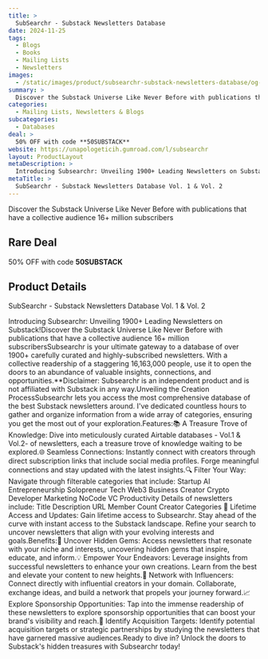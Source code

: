 ```yaml
---
title: >
  SubSearchr - Substack Newsletters Database
date: 2024-11-25
tags:
  - Blogs
  - Books
  - Mailing Lists
  - Newsletters
images:
  - /static/images/product/subsearchr-substack-newsletters-database/og-image.png
summary: >
  Discover the Substack Universe Like Never Before with publications that have a collective audience 16+ million subscribers
categories:
  - Mailing Lists, Newsletters & Blogs
subcategories:
  - Databases
deal: >
  50% OFF with code **50SUBSTACK**
website: https://unapologeticih.gumroad.com/l/subsearchr
layout: ProductLayout
metaDescription: >
  Introducing Subsearchr: Unveiling 1900+ Leading Newsletters on Substack!Discover the Substack Universe Like Never Before with publications that have a collective audience 16+ million subscribersSubsearchr is your ultimate gateway to a database of over 1900+ carefully curated and highly-subscribed newsletters. With a collective readership of a staggering 16,163,000 people, use it to open the doors to an abundance of valuable insights, connections, and opportunities.**Disclaimer: Subsearchr is an independent product and is not affiliated with Substack in any way.Unveiling the Creation ProcessSubsearchr lets you access the most comprehensive database of the best Substack newsletters around. I've dedicated countless hours to gather and organize information from a wide array of categories, ensuring you get the most out of your exploration.Features:📚 A Treasure Trove of Knowledge: Dive into meticulously curated Airtable databases - Vol.1 &amp; Vol.2- of newsletters, each a treasure trove of knowledge waiting to be explored.🌐 Seamless Connections: Instantly connect with creators through direct subscription links that include social media profiles. Forge meaningful connections and stay updated with the latest insights.🔍 Filter Your Way: Navigate through filterable categories that include: Startup AI Entrepreneurship Solopreneur Tech Web3 Business Creator Crypto Developer Marketing NoCode VC Productivity Details of newsletters include: Title Description URL Member Count Creator Categories 🔄 Lifetime Access and Updates: Gain lifetime access to Subsearchr. Stay ahead of the curve with instant access to the Substack landscape. Refine your search to uncover newsletters that align with your evolving interests and goals.Benefits:🚀 Uncover Hidden Gems: Access newsletters that resonate with your niche and interests, uncovering hidden gems that inspire, educate, and inform.💡 Empower Your Endeavors: Leverage insights from successful newsletters to enhance your own creations. Learn from the best and elevate your content to new heights.🤝 Network with Influencers: Connect directly with influential creators in your domain. Collaborate, exchange ideas, and build a network that propels your journey forward.📈 Explore Sponsorship Opportunities: Tap into the immense readership of these newsletters to explore sponsorship opportunities that can boost your brand's visibility and reach.🎯 Identify Acquisition Targets: Identify potential acquisition targets or strategic partnerships by studying the newsletters that have garnered massive audiences.Ready to dive in? Unlock the doors to Substack's hidden treasures with Subsearchr today!
metaTitle: >
  SubSearchr - Substack Newsletters Database Vol. 1 & Vol. 2
---
```

Discover the Substack Universe Like Never Before with publications that have a collective audience 16+ million subscribers

## Rare Deal

50% OFF with code **50SUBSTACK**

## Product Details
SubSearchr - Substack Newsletters Database Vol. 1 & Vol. 2

Introducing Subsearchr: Unveiling 1900+ Leading Newsletters on Substack!Discover the Substack Universe Like Never Before with publications that have a collective audience 16+ million subscribersSubsearchr is your ultimate gateway to a database of over 1900+ carefully curated and highly-subscribed newsletters. With a collective readership of a staggering 16,163,000 people, use it to open the doors to an abundance of valuable insights, connections, and opportunities.**Disclaimer: Subsearchr is an independent product and is not affiliated with Substack in any way.Unveiling the Creation ProcessSubsearchr lets you access the most comprehensive database of the best Substack newsletters around. I've dedicated countless hours to gather and organize information from a wide array of categories, ensuring you get the most out of your exploration.Features:📚 A Treasure Trove of Knowledge: Dive into meticulously curated Airtable databases - Vol.1 &amp; Vol.2- of newsletters, each a treasure trove of knowledge waiting to be explored.🌐 Seamless Connections: Instantly connect with creators through direct subscription links that include social media profiles. Forge meaningful connections and stay updated with the latest insights.🔍 Filter Your Way: Navigate through filterable categories that include: Startup AI Entrepreneurship Solopreneur Tech Web3 Business Creator Crypto Developer Marketing NoCode VC Productivity Details of newsletters include: Title Description URL Member Count Creator Categories 🔄 Lifetime Access and Updates: Gain lifetime access to Subsearchr. Stay ahead of the curve with instant access to the Substack landscape. Refine your search to uncover newsletters that align with your evolving interests and goals.Benefits:🚀 Uncover Hidden Gems: Access newsletters that resonate with your niche and interests, uncovering hidden gems that inspire, educate, and inform.💡 Empower Your Endeavors: Leverage insights from successful newsletters to enhance your own creations. Learn from the best and elevate your content to new heights.🤝 Network with Influencers: Connect directly with influential creators in your domain. Collaborate, exchange ideas, and build a network that propels your journey forward.📈 Explore Sponsorship Opportunities: Tap into the immense readership of these newsletters to explore sponsorship opportunities that can boost your brand's visibility and reach.🎯 Identify Acquisition Targets: Identify potential acquisition targets or strategic partnerships by studying the newsletters that have garnered massive audiences.Ready to dive in? Unlock the doors to Substack's hidden treasures with Subsearchr today!
